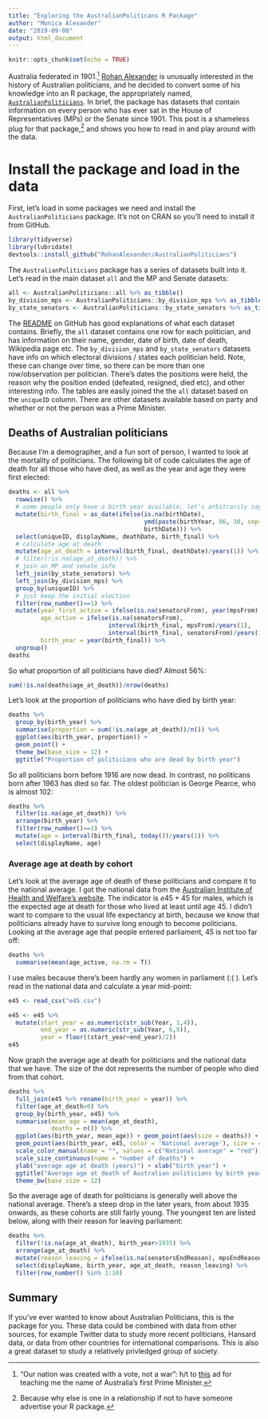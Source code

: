 ```yaml
---
title: "Exploring the AustralianPoliticans R Package"
author: "Monica Alexander"
date: "2019-09-08"
output: html_document
---
```


```r
knitr::opts_chunk$set(echo = TRUE)
```

Australia federated in 1901.[^1] [Rohan Alexander](https://rohanalexander.com/) is unusually interested in the history of Australian politicians, and he decided to convert some of his knowledge into an R package, the appropriately named, [`AustralianPoliticians`](https://github.com/RohanAlexander/AustralianPoliticians). In brief, the package has datasets that contain information on every person who has ever sat in the House of Representatives (MPs) or the Senate since 1901. This post is a shameless plug for that package,[^2] and shows you how to read in and play around with the data.

[^1]: "Our nation was created with a vote, not a war": h/t to [this](https://www.youtube.com/watch?v=wkGEMYSgIo0&feature=youtu.be) ad for teaching me the name of Australia's first Prime Minister.
[^2]: Because why else is one in a relationship if not to have someone advertise your R package. 

# Install the package and load in the data

First, let's load in some packages we need and install the `AustralianPoliticians` package. It's not on CRAN so you'll need to install it from GitHub. 

```r
library(tidyverse)
library(lubridate)
devtools::install_github("RohanAlexander/AustralianPoliticians")

```

The `AustralianPoliticians` package has a series of datasets built into it. Let's read in the main dataset `all` and the MP and Senate datasets:

```r
all <- AustralianPoliticians::all %>% as_tibble()
by_division_mps <- AustralianPoliticians::by_division_mps %>% as_tibble()
by_state_senators <- AustralianPoliticians::by_state_senators %>% as_tibble()
```

The [README](https://github.com/RohanAlexander/AustralianPoliticians) on GitHub has good explanations of what each dataset contains. Briefly, the `all` dataset contains one row for each politician, and has information on their name, gender, date of birth, date of death, Wikipedia page etc. The `by_division_mps` and `by_state_senators` datasets have info on which electoral divisions / states each politician held. Note, these can change over time, so there can be more than one row/observation per politician. There's dates the positions were held, the reason why the position ended (defeated, resigned, died etc), and other interesting info. The tables are easily joined the the `all` dataset based on the `uniqueID` column. There are other datasets available based on party and whether or not the person was a Prime Minister. 

## Deaths of Australian politicians

Because I'm a demographer, and a fun sort of person, I wanted to look at the mortality of politicians. The following bit of code calculates the age of death for all those who have died, as well as the year and age they were first elected:

```r
deaths <- all %>% 
  rowwise() %>% 
  # some people only have a birth year available, let's arbitrarily say they were born in the middle of the year
  mutate(birth_final = as_date(ifelse(is.na(birthDate),
                                      ymd(paste(birthYear, 06, 30, sep="-")), 
                                      birthDate))) %>% 
  select(uniqueID, displayName, deathDate, birth_final) %>%  
  # calculate age at death
  mutate(age_at_death = interval(birth_final, deathDate)/years(1)) %>% 
  # filter(!is.na(age_at_death)) %>% 
  # join on MP and senate info
  left_join(by_state_senators) %>% 
  left_join(by_division_mps) %>% 
  group_by(uniqueID) %>% 
  # just keep the initial election
  filter(row_number()==1) %>% 
  mutate(year_first_active = ifelse(is.na(senatorsFrom), year(mpsFrom), year(senatorsFrom)), 
         age_active = ifelse(is.na(senatorsFrom), 
                            interval(birth_final, mpsFrom)/years(1), 
                            interval(birth_final, senatorsFrom)/years(1)),
         birth_year = year(birth_final)) %>% 
  ungroup()
deaths
```

So what proportion of all politicians have died? Almost 56%:

```r
sum(!is.na(deaths$age_at_death))/nrow(deaths)
```

Let's look at the proportion of politicians who have died by birth year:

```r
deaths %>% 
  group_by(birth_year) %>% 
  summarise(proportion = sum(!is.na(age_at_death))/n()) %>% 
  ggplot(aes(birth_year, proportion)) + 
  geom_point() + 
  theme_bw(base_size = 12) + 
  ggtitle("Proportion of politicians who are dead by birth year")
```

So all politicians born before 1916 are now dead. In contrast, no politicans born after 1963 has died so far. The oldest politician is George Pearce, who is almost 102: 

```r
deaths %>% 
  filter(is.na(age_at_death)) %>% 
  arrange(birth_year) %>% 
  filter(row_number()==1) %>% 
  mutate(age = interval(birth_final, today())/years(1)) %>% 
  select(displayName, age) 
```


### Average age at death by cohort

Let's look at the average age of death of these politicians and compare it to the national average. I got the national data from the [Australian Institute of Health and Welfare's website](https://www.aihw.gov.au/reports/life-expectancy-death/deaths-in-australia/data). The indicator is $e45+45$ for males, which is the expected age at death for those who lived at least until age 45. I didn't want to compare to the usual life expectancy at birth, because we know that politicians already have to survive long enough to become politicians. Looking at the average age that people entered parliament, 45 is not too far off:

```r
deaths %>%  
  summarise(mean(age_active, na.rm = T))
```
I use males because there's been hardly any women in parliament (:( ). Let's read in the national data and calculate a year mid-point:

```r
e45 <- read_csv("e45.csv")    

e45 <- e45 %>% 
  mutate(start_year = as.numeric(str_sub(Year, 1,4)),
         end_year = as.numeric(str_sub(Year, 6,9)),
         year = floor((start_year+end_year)/2))
e45
```

Now graph the average age at death for politicians and the national data that we have. The size of the dot represents the number of people who died from that cohort.

```r
deaths %>% 
  full_join(e45 %>% rename(birth_year = year)) %>% 
  filter(age_at_death>0) %>% 
  group_by(birth_year, e45) %>% 
  summarise(mean_age = mean(age_at_death), 
            deaths = n()) %>% 
  ggplot(aes(birth_year, mean_age)) + geom_point(aes(size = deaths)) +
  geom_point(aes(birth_year, e45, color = 'National average'), size = 4, pch = 10) +
  scale_color_manual(name = "", values = c("National average" = "red")) + 
  scale_size_continuous(name = "number of deaths") +
  ylab("average age at death (years)") + xlab("birth year") + 
  ggtitle("Average age at death of Australian politicians by birth year") + 
  theme_bw(base_size = 12) 
```

So the average age of death for politicians is generally well above the national average. There's a steep drop in the later years, from about 1935 onwards, as these cohorts are still fairly young. The youngest ten are listed below, along with their reason for leaving parliament:

```r
deaths %>% 
  filter(!is.na(age_at_death), birth_year>1935) %>% 
  arrange(age_at_death) %>% 
  mutate(reason_leaving = ifelse(is.na(senatorsEndReason), mpsEndReason, senatorsEndReason)) %>% 
  select(displayName, birth_year, age_at_death, reason_leaving) %>% 
  filter(row_number() %in% 1:10)
```

## Summary

If you've ever wanted to know about Australian Politicians, this is the package for you. These data could be combined with data from other sources, for example Twitter data to study more recent politicians, Hansard data, or data from other countries for international comparisons. This is also a great dataset to study a relatively privledged group of society.